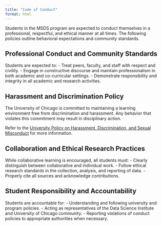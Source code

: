 ```yaml
---
title: "Code of Conduct"
format: html
---
```


Students in the MSDS program are expected to conduct themselves in a professional, respectful, and ethical manner at all times. The following policies outline behavioral expectations and community standards.

## Professional Conduct and Community Standards

Students are expected to:
- Treat peers, faculty, and staff with respect and civility.
- Engage in constructive discourse and maintain professionalism in both academic and co-curricular settings.
- Demonstrate responsibility and integrity in all academic and research activities.

## Harassment and Discrimination Policy

The University of Chicago is committed to maintaining a learning environment free from discrimination and harassment. Any behavior that violates this commitment may result in disciplinary action.

Refer to the [University Policy on Harassment, Discrimination, and Sexual Misconduct](https://harassmentpolicy.uchicago.edu/) for more information.

## Collaboration and Ethical Research Practices

While collaborative learning is encouraged, all students must:
- Clearly distinguish between collaborative and individual work.
- Follow ethical research standards in the collection, analysis, and reporting of data.
- Properly cite all sources and acknowledge contributions.

## Student Responsibility and Accountability

Students are accountable for:
- Understanding and following university and program policies.
- Acting as representatives of the Data Science Institute and University of Chicago community.
- Reporting violations of conduct policies to appropriate authorities when necessary.

